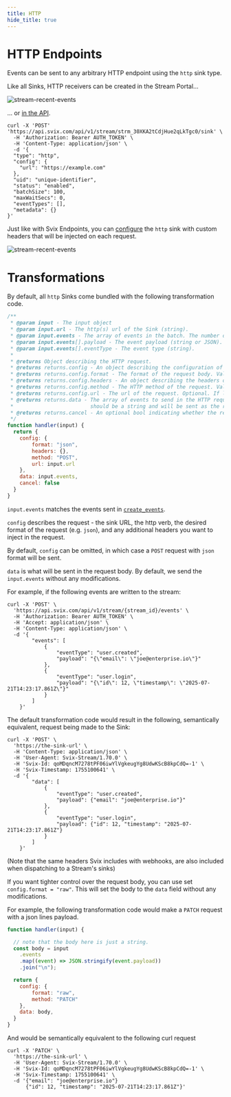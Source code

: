 ```yaml
---
title: HTTP
hide_title: true
---
```



<HeaderWithCopyButton title="HTTP" sourceMarkdown={RAW} />

# HTTP Endpoints

Events can be sent to any arbitrary HTTP endpoint using the `http` sink type.

Like all Sinks, HTTP receivers can be created in the Stream Portal...

![stream-recent-events](../../img/stream/http-create.png)

... or [in the API](https://api.svix.com/docs#tag/Sink/operation/v1.stream.sink.create).

```shell
curl -X 'POST' 'https://api.svix.com/api/v1/stream/strm_30XKA2tCdjHue2qLkTgc0/sink' \
  -H 'Authorization: Bearer AUTH_TOKEN' \
  -H 'Content-Type: application/json' \
  -d '{
  "type": "http",
  "config": {
    "url": "https://example.com"
  },
  "uid": "unique-identifier",
  "status": "enabled",
  "batchSize": 100,
  "maxWaitSecs": 0,
  "eventTypes": [],
  "metadata": {}
}'
```

Just like with Svix Endpoints, you can [configure](https://api.svix.com/docs#tag/Sink/operation/v1.stream.sink-headers-patch) the `http` sink with custom headers that will be injected on each request.

![stream-recent-events](../../img/stream/http-headers.png)


# Transformations

By default, all `http` Sinks come bundled with the following transformation code.

```JavaScript
/**
 * @param input - The input object
 * @param input.url - The http(s) url of the Sink (string).
 * @param input.events - The array of events in the batch. The number of events in the batch is capped by the Sink's batch size.
 * @param input.events[].payload - The event payload (string or JSON).
 * @param input.events[].eventType - The event type (string).
 *
 * @returns Object describing the HTTP request.
 * @returns returns.config - An object describing the configuration of the request.
 * @returns returns.config.format - The format of the request body. Valid values are "json" or "raw".
 * @returns returns.config.headers - An object describing the headers of the request. All keys and values must be strings. Optional.
 * @returns returns.config.method - The HTTP method of the request. Valid values are "POST", "PUT", and "PATCH". If left unspecified, the request defaults to "POST".
 * @returns returns.config.url - The url of the request. Optional. If left unspecified, the request defaults to the original sink's url.
 * @returns returns.data - The array of events to send in the HTTP request. If config.format is "json", the data will be sent as a JSON object. If config.format is "raw", data
 *                         should be a string and will be sent as the request body.
 * @returns returns.cancel - An optional bool indicating whether the request should be cancelled. If true, the request will not be sent.
 */
function handler(input) {
  return {
    config: {
        format: "json",
        headers: {},
        method: "POST",
        url: input.url
    },
    data: input.events,
    cancel: false
  }
}
```

`input.events` matches the events sent in [`create_events`](https://api.svix.com/docs#tag/Event/operation/v1.stream.events.create).

`config` describes the request - the sink URL, the http verb, the desired format of the request (e.g. `json`), and any additional headers you want to inject in the request.

By default, `config` can be omitted, in which case a `POST` request with `json` format will be sent.

`data` is what will be sent in the request body. By default, we send the `input.events` without any modifications.

For example, if the following events are written to the stream:

```shell
curl -X 'POST' \
  'https://api.svix.com/api/v1/stream/{stream_id}/events' \
  -H 'Authorization: Bearer AUTH_TOKEN' \
  -H 'Accept: application/json' \
  -H 'Content-Type: application/json' \
  -d '{
        "events": [
            {
                "eventType": "user.created",
                "payload": "{\"email\": \"joe@enterprise.io\"}"
            },
            {
                "eventType": "user.login",
                "payload": "{\"id\": 12, \"timestamp\": \"2025-07-21T14:23:17.861Z\"}"
            }
        ]
    }'
```

The default transformation code would result in the following, semantically equivalent, request being made to the Sink:

```shell
curl -X 'POST' \
  'https://the-sink-url' \
  -H 'Content-Type: application/json' \
  -H 'User-Agent: Svix-Stream/1.70.0' \
  -H 'Svix-Id: qoMDqncM7278tPF06iwYlVgkeugYg8UdwKScB8kpCdQ=-1' \
  -H 'Svix-Timestamp: 1755100641' \
  -d '{
        "data": [
            {
                "eventType": "user.created",
                "payload": {"email": "joe@enterprise.io"}"
            },
            {
                "eventType": "user.login",
                "payload": {"id": 12, "timestamp": "2025-07-21T14:23:17.861Z"}
            }
        ]
    }'
```

(Note that the same headers Svix includes with webhooks, are also included when dispatching to a Stream's sinks)

If you want tighter control over the request body, you can use set `config.format = "raw"`. This will set the body to the `data` field without any modifications.

For example, the following transformation code would make a `PATCH` request with a json lines payload.

```JavaScript
function handler(input) {

  // note that the body here is just a string.
  const body = input
    .events
    .map((event) => JSON.stringify(event.payload))
    .join("\n");

  return {
    config: {
        format: "raw",
        method: "PATCH"
    },
    data: body,
  }
}
```

And would be semantically equivalent to the following curl request

```shell
curl -X 'PATCH' \
  'https://the-sink-url' \
  -H 'User-Agent: Svix-Stream/1.70.0' \
  -H 'Svix-Id: qoMDqncM7278tPF06iwYlVgkeugYg8UdwKScB8kpCdQ=-1' \
  -H 'Svix-Timestamp: 1755100641' \
  -d '{"email": "joe@enterprise.io"}
      {"id": 12, "timestamp": "2025-07-21T14:23:17.861Z"}'
```
